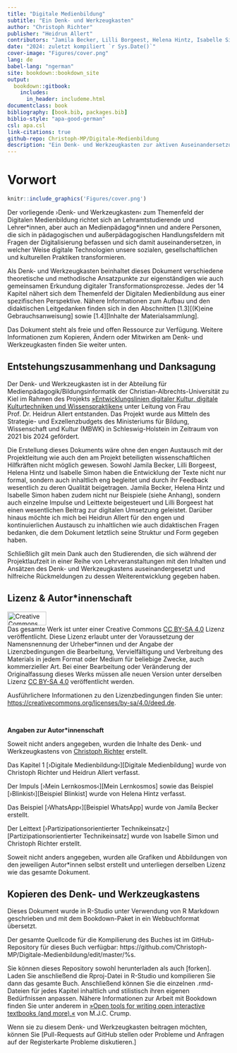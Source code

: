 ```yaml
--- 
title: "Digitale Medienbildung"
subtitle: "Ein Denk- und Werkzeugkasten"
author: "Christoph Richter"
publisher: "Heidrun Allert"
contributors: "Jamila Becker, Lilli Borgeest, Helena Hintz, Isabelle Simon"
date: "2024: zuletzt kompiliert `r Sys.Date()`"
cover-image: "Figures/cover.png"
lang: de
babel-lang: "ngerman"
site: bookdown::bookdown_site
output: 
  bookdown::gitbook:
    includes:
      in_header: includeme.html
documentclass: book
bibliography: [book.bib, packages.bib]
biblio-style: "apa-good-german"
csl: apa.csl
link-citations: true
github-repo: Christoph-MP/Digitale-Medienbildung
description: "Ein Denk- und Werkzeugkasten zur aktiven Auseinandersetzung mit Fragen der Digitalen Medienbildung"
---
```


# Vorwort {-}
```r
knitr::include_graphics('Figures/cover.png')
```

Der vorliegende ›Denk- und Werkzeugkasten‹ zum Themenfeld der Digitalen Medienbildung richtet sich an Lehramtstudierende und Lehrer\*innen, aber auch an Medienpädagog\*innen und andere Personen, die sich in pädagogischen und außerpädagogischen Handlungsfeldern mit Fragen der Digitalisierung befassen und sich damit auseinandersetzen, in welcher Weise digitale Technologien unsere sozialen, gesellschaftlichen und kulturellen Praktiken transformieren.

Als Denk- und Werkzeugkasten beinhaltet dieses Dokument verschiedene theoretische und methodische Ansatzpunkte zur eigenständigen wie auch gemeinsamen Erkundung digitaler Transformationsprozesse. Jedes der 14 Kapitel nähert sich dem Themenfeld der Digitalen Medienbildung aus einer spezifischen Perspektive. Nähere Informationen zum Aufbau und den didaktischen Leitgedanken finden sich in den Abschnitten [1.3][(K)eine Gebrauchsanweisung] sowie [1.4][Inhalte der Materialsammlung].

Das Dokument steht als freie und offen Ressource zur Verfügung. Weitere Informationen zum Kopieren, Ändern oder Mitwirken am Denk- und Werkzeugkasten finden Sie weiter unten.

## Entstehungszusammenhang und Danksagung

Der Denk- und Werkzeugkasten ist in der Abteilung für Medienpädagogik/Bildungsinformatik der Christian-Albrechts-Universität zu Kiel im Rahmen des Projekts [»Entwicklungslinien digitaler Kultur, digitale Kulturtechniken und Wissenspraktiken«](https://www.medienpaedagogik.uni-kiel.de/de/profil/entwicklungslinien-digitaler-kultur-digitale-kulturtechniken-und-wissenspraktiken) unter Leitung von Frau Prof. Dr. Heidrun Allert entstanden. Das Projekt wurde aus Mitteln des Strategie- und Exzellenzbudgets des Ministeriums für Bildung, Wissenschaft und Kultur (MBWK) in Schleswig-Holstein im Zeitraum von 2021 bis 2024 gefördert. 

Die Erstellung dieses Dokuments wäre ohne den engen Austausch mit der Projektleitung wie auch den am Projekt beteiligten wissenschaftlichen Hilfkräften nicht möglich gewesen. Sowohl Jamila Becker, Lilli Borgeest, Helena Hintz und Isabelle Simon haben die Entwicklung der Texte nicht nur formal, sondern auch inhaltlich eng begleitet und durch ihr Feedback wesentlich zu deren Qualität beigetragen. Jamila Becker, Helena Hintz und Isabelle Simon haben zudem nicht nur Beispiele (siehe Anhang), sondern auch einzelne Impulse und Leittexte beigesteuert und Lilli Borgeest hat einen wesentlichen Beitrag zur digitalen Umsetzung geleistet. Darüber hinaus möchte ich mich bei Heidrun Allert für den engen und kontinuierlichen Austausch zu inhaltlichen wie auch didaktischen Fragen bedanken, die dem Dokument letztlich seine Struktur und Form gegeben haben. 

Schließlich gilt mein Dank auch den Studierenden, die sich während der Projektlaufzeit in einer Reihe von Lehrveranstaltungen mit den Inhalten und Ansätzen des Denk- und Werkzeugkastens auseinandergesetzt und hilfreiche Rückmeldungen zu dessen Weiterentwicklung gegeben haben.


## Lizenz & Autor&ast;innenschaft


<a rel="license" href="https://creativecommons.org/licenses/by-sa/4.0/"><img alt="Creative Commons License" style="border-width:0" align="left" width="88" height="31" src="https://mirrors.creativecommons.org/presskit/buttons/88x31/png/by-sa.png" /></a>

&nbsp;



Das gesamte Werk ist unter einer Creative Commons [CC BY-SA 4.0](https://creativecommons.org/licenses/by-sa/4.0/) Lizenz veröffentlicht. Diese Lizenz erlaubt unter der Voraussetzung der Namensnennung der Urheber*innen und der Angabe der Lizenzbedingungen die Bearbeitung, Vervielfältigung und Verbreitung des Materials in jedem Format oder Medium für beliebige Zwecke, auch kommerzieller Art. Bei einer Bearbeitung oder Veränderung der Originalfassung dieses Werks müssen alle neuen Version unter derselben Lizenz [CC BY-SA 4.0](https://creativecommons.org/licenses/by-sa/4.0/) veröffentlicht werden. 

Ausführlichere Informationen zu den Lizenzbedingungen finden Sie unter: [https://creativecommons.org/licenses/by-sa/4.0/deed.de](https://creativecommons.org/licenses/by-sa/4.0/deed.de).

&nbsp;

**Angaben zur Autor&ast;innenschaft**

Soweit nicht anders angegeben, wurden die Inhalte des Denk- und Werkzeugkastens von [Christoph Richter](Mailto:richter@paedagogik.uni-kiel.de) erstellt. 

Das Kapitel 1 [›Digitale Medienbildung‹][Digitale Medienbildung] wurde von Christoph Richter und Heidrun Allert verfasst.

Der Impuls [›Mein Lernkosmos‹][Mein Lernkosmos] sowie das Beispiel [›Blinkist‹][Beispiel Blinkist]  wurde von Helena Hintz verfasst.

Das Beispiel [›WhatsApp‹][Beispiel WhatsApp] wurde von Jamila Becker erstellt.

Der Leittext [›Partizipationsorientierter Technikeinsatz‹][Partizipationsorientierter Technikeinsatz] wurde von Isabelle Simon und Christoph Richter erstellt.

Soweit nicht anders angegeben, wurden alle Grafiken und Abbildungen von den jeweiligen Autor&ast;innen selbst erstellt und unterliegen derselben Lizenz wie das gesamte Dokument.


## Kopieren des Denk- und Werkzeugkastens
Dieses Dokument wurde in R-Studio unter Verwendung von R Markdown geschrieben und mit dem Bookdown-Paket in ein Webbuchformat übersetzt.

Der gesamte Quellcode für die Kompilierung des Buches ist im GitHub-Repository für dieses Buch verfügbar: https://github.com/Christoph-MP/Digitale-Medienbildung/edit/master/%s.

Sie können dieses Repository sowohl herunterladen als auch [forken]. Laden Sie anschließend die Rproj-Datei in R-Studio und kompilieren Sie dann das gesamte Buch. Anschließend können Sie die einzelnen .rmd-Dateien für jedes Kapitel inhaltlich und stilistisch ihren eigenen Bedürfnissen anpassen. Nähere Informationen zur Arbeit mit Bookdown finden Sie unter anderem in [»Open tools for writing open interactive textbooks (and more).«](https://www.crumplab.com/OER_bookdown/) von M.J.C. Crump.


Wenn sie zu diesem Denk- und Werkzeugkasten beitragen möchten, können Sie [Pull-Requests auf GitHub stellen oder Probleme und Anfragen auf der Registerkarte Probleme diskutieren.]






